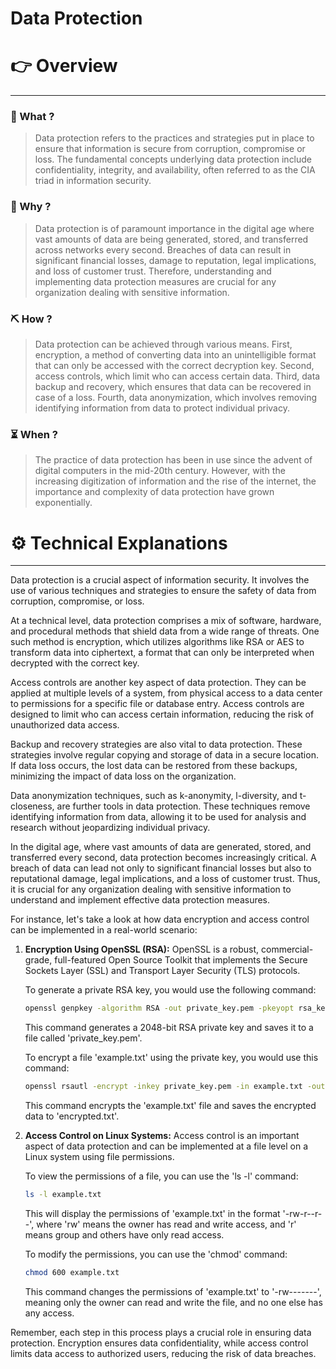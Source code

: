 # Data Protection


# 👉 Overview

---

### 👀 What ?

> Data protection refers to the practices and strategies put in place to ensure that information is secure from corruption, compromise or loss. The fundamental concepts underlying data protection include confidentiality, integrity, and availability, often referred to as the CIA triad in information security.
> 

### 🧐 Why ?

> Data protection is of paramount importance in the digital age where vast amounts of data are being generated, stored, and transferred across networks every second. Breaches of data can result in significant financial losses, damage to reputation, legal implications, and loss of customer trust. Therefore, understanding and implementing data protection measures are crucial for any organization dealing with sensitive information.
> 

### ⛏️ How ?

> Data protection can be achieved through various means. First, encryption, a method of converting data into an unintelligible format that can only be accessed with the correct decryption key. Second, access controls, which limit who can access certain data. Third, data backup and recovery, which ensures that data can be recovered in case of a loss. Fourth, data anonymization, which involves removing identifying information from data to protect individual privacy.
> 

### ⏳ When ?

> The practice of data protection has been in use since the advent of digital computers in the mid-20th century. However, with the increasing digitization of information and the rise of the internet, the importance and complexity of data protection have grown exponentially.
> 

# ⚙️ Technical Explanations

---

Data protection is a crucial aspect of information security. It involves the use of various techniques and strategies to ensure the safety of data from corruption, compromise, or loss.

At a technical level, data protection comprises a mix of software, hardware, and procedural methods that shield data from a wide range of threats. One such method is encryption, which utilizes algorithms like RSA or AES to transform data into ciphertext, a format that can only be interpreted when decrypted with the correct key.

Access controls are another key aspect of data protection. They can be applied at multiple levels of a system, from physical access to a data center to permissions for a specific file or database entry. Access controls are designed to limit who can access certain information, reducing the risk of unauthorized data access.

Backup and recovery strategies are also vital to data protection. These strategies involve regular copying and storage of data in a secure location. If data loss occurs, the lost data can be restored from these backups, minimizing the impact of data loss on the organization.

Data anonymization techniques, such as k-anonymity, l-diversity, and t-closeness, are further tools in data protection. These techniques remove identifying information from data, allowing it to be used for analysis and research without jeopardizing individual privacy.

In the digital age, where vast amounts of data are generated, stored, and transferred every second, data protection becomes increasingly critical. A breach of data can lead not only to significant financial losses but also to reputational damage, legal implications, and a loss of customer trust. Thus, it is crucial for any organization dealing with sensitive information to understand and implement effective data protection measures.

For instance, let's take a look at how data encryption and access control can be implemented in a real-world scenario:

1. **Encryption Using OpenSSL (RSA):**
OpenSSL is a robust, commercial-grade, full-featured Open Source Toolkit that implements the Secure Sockets Layer (SSL) and Transport Layer Security (TLS) protocols.
    
    To generate a private RSA key, you would use the following command:
    
    ```bash
    openssl genpkey -algorithm RSA -out private_key.pem -pkeyopt rsa_keygen_bits:2048
    
    ```
    
    This command generates a 2048-bit RSA private key and saves it to a file called 'private_key.pem'.
    
    To encrypt a file 'example.txt' using the private key, you would use this command:
    
    ```bash
    openssl rsautl -encrypt -inkey private_key.pem -in example.txt -out encrypted.txt
    
    ```
    
    This command encrypts the 'example.txt' file and saves the encrypted data to 'encrypted.txt'.
    
2. **Access Control on Linux Systems:**
Access control is an important aspect of data protection and can be implemented at a file level on a Linux system using file permissions.
    
    To view the permissions of a file, you can use the 'ls -l' command:
    
    ```bash
    ls -l example.txt
    
    ```
    
    This will display the permissions of 'example.txt' in the format '-rw-r--r--', where 'rw' means the owner has read and write access, and 'r' means group and others have only read access.
    
    To modify the permissions, you can use the 'chmod' command:
    
    ```bash
    chmod 600 example.txt
    
    ```
    
    This command changes the permissions of 'example.txt' to '-rw-------', meaning only the owner can read and write the file, and no one else has any access.
    

Remember, each step in this process plays a crucial role in ensuring data protection. Encryption ensures data confidentiality, while access control limits data access to authorized users, reducing the risk of data breaches.
